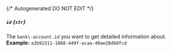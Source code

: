 {/* Autogenerated DO NOT EDIT  */}
##### `id` *{`str`}*
The `bank\-account.id` you want to get detailed information about.
<br/>
**Example:** `a3b92311-1888-449f-acaa-49ae28d68fcd`

